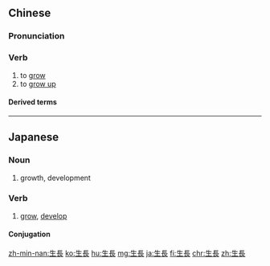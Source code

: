 {{also|生长}}
==Chinese==
{{zh-forms|s=生长}}

===Pronunciation===
{{zh-pron
|m=shēngzhǎng
|c=saang1 zoeng2
|h=pfs=sên-chóng
|mn=qz:sng-tióng/tw,xm:seng-tióng/zz:seng-tiáng
|cat=v
}}

===Verb===
{{zh-verb}}

# to [[grow]]
# to [[grow up]]

====Derived terms====
{{zh-der|生長點|生長期|生長素|生長因子}}

{{zh-cat|Elementary}}

----

==Japanese==
{{ja-kanjitab|せい|ちょう|yomi=on}}

===Noun===
{{ja-noun|せいちょう}}

# growth, development

===Verb===
{{ja-verb-suru|せいちょう}}

# [[grow]], [[develop]]

====Conjugation====
{{ja-suru|せいちょう}}

[[zh-min-nan:生長]]
[[ko:生長]]
[[hu:生長]]
[[mg:生長]]
[[ja:生長]]
[[fi:生長]]
[[chr:生長]]
[[zh:生長]]